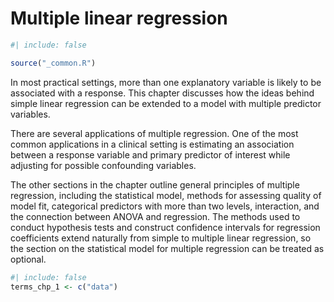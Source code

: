 # Multiple linear regression {#sec-multiple-linear-regression}

```r
#| include: false

source("_common.R")
```

::: {.chapterintro data-latex=""}
In most practical settings, more than one explanatory variable is likely to be associated with a response. This chapter discusses how the ideas behind simple linear regression can be extended to a model with multiple predictor variables. 

There are several applications of multiple regression. One of the most common applications in a clinical setting is estimating an association between a response variable and primary predictor of interest while adjusting for possible confounding variables. 

<!--

Fix cross refs
Sections~\ref{introductionMultipleLinearRegression} and \ref{simpleVsMultipleRegression} introduce the multiple regression model by examining the possible association between cognitive function and the use of statins after adjusting for potential confounders. Section~\ref{modelSelection} discusses another application of multiple regression\textemdash constructing a model that effectively explains the observed variation in the response variable. 
-->

The other sections in the chapter outline general principles of multiple regression, including the statistical model, methods for assessing quality of model fit, categorical predictors with more than two levels, interaction, and the connection between ANOVA and regression.  The methods used to conduct hypothesis tests and construct confidence intervals for regression coefficients extend naturally from simple to multiple linear regression, so the section on the statistical model for multiple regression can be treated as optional.
:::

```r
#| include: false
terms_chp_1 <- c("data")
```

